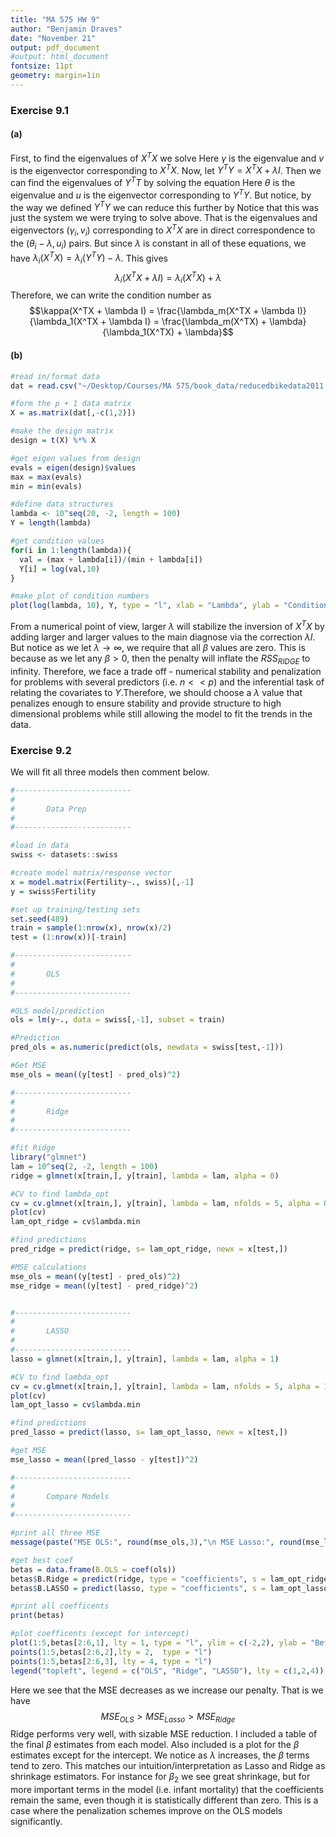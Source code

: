 ```yaml
---
title: "MA 575 HW 9"
author: "Benjamin Draves"
date: "November 21"
output: pdf_document
#output: html_document
fontsize: 11pt
geometry: margin=1in
---
```

### Exercise 9.1 

#### (a) 

First, to find the eigenvalues of $X^{T}X$ we solve
\begin{align*} 
X^{T}Xv &= \gamma v\\
(X^{T}X - \gamma I)v &= 0
\end{align*}
Here $\gamma$ is the eigenvalue and $v$ is the eigenvector corresponding to $X^{T}X$.
Now, let $Y^{T}Y = X^TX + \lambda I$. Then we can find the eigenvalues of $Y^{T}T$ by solving the equation 
\begin{align*} 
Y^{T}Yu &= \theta u\\
(Y^{T}Y - \theta I)u &= 0
\end{align*}
Here $\theta$ is the eigenvalue and $u$ is the eigenvector corresponding to $Y^{T}Y$. But notice, by the way we defined $Y^TY$ we can reduce this further by 
\begin{align*} 
(Y^{T}Y - \theta I)u &= 0\\
(X^TX + \lambda I - \theta I)u &= 0\\
(X^TX -(\theta-\lambda)I)u &= 0\\
\end{align*}
Notice that this was just the system we were trying to solve above. That is the eigenvalues and eigenvectors $(\gamma_i,v_i)$ corresponding to $X^{T}X$ are in direct correspondence to the $(\theta_i - \lambda, u_i)$ pairs. But since $\lambda$ is constant in all of these equations, we have $\lambda_{i}(X^{T}X) = \lambda_{i}(Y^{T}Y) - \lambda$. This gives $$\lambda_i(X^TX + \lambda I) = \lambda_{i}(X^{T}X) + \lambda$$
Therefore, we can write the condition number as $$\kappa(X^TX + \lambda I) = \frac{\lambda_m(X^TX + \lambda I)}{\lambda_1(X^TX + \lambda I} = \frac{\lambda_m(X^TX) + \lambda}{\lambda_1(X^TX) + \lambda}$$





#### (b)

```r
#read in/format data 
dat = read.csv("~/Desktop/Courses/MA 575/book_data/reducedbikedata2011.csv")

#form the p + 1 data matrix 
X = as.matrix(dat[,-c(1,2)])

#make the design matrix
design = t(X) %*% X

#get eigen values from design
evals = eigen(design)$values
max = max(evals)
min = min(evals)

#define data structures
lambda <- 10^seq(20, -2, length = 100)
Y = length(lambda)

#get condition values
for(i in 1:length(lambda)){
  val = (max + lambda[i])/(min + lambda[i])
  Y[i] = log(val,10)
}

#make plot of condition numbers
plot(log(lambda, 10), Y, type = "l", xlab = "Lambda", ylab = "Condition Number", main = "", lty = 2)


```

From a numerical point of view, larger $\lambda$ will stabilize the inversion of $X^{T}X$ by adding larger and larger values to the main diagnose via the correction $\lambda I$. But notice as we let $\lambda \to \infty$, we require that all $\beta$ values are zero. This is because as we let any $\beta >0$, then the penalty will inflate the $RSS_{RIDGE}$ to infinity. Therefore, we face a trade off - numerical stability and penalization for problems with several predictors (i.e. $n<<p$) and the inferential task of relating the covariates to $Y$.Therefore, we should choose a $\lambda$ value that penalizes enough to ensure stability and provide structure to high dimensional problems while still allowing the model to fit the trends in the data. 

### Exercise 9.2 

We will fit all three models then comment below. 

```r
#--------------------------
#
#       Data Prep
#
#--------------------------

#load in data
swiss <- datasets::swiss

#create model matrix/response vector 
x = model.matrix(Fertility~., swiss)[,-1]
y = swiss$Fertility

#set up training/testing sets  
set.seed(489)
train = sample(1:nrow(x), nrow(x)/2)
test = (1:nrow(x))[-train]

#--------------------------
#
#       OLS
#
#--------------------------

#OLS model/prediction
ols = lm(y~., data = swiss[,-1], subset = train)

#Prediction
pred_ols = as.numeric(predict(ols, newdata = swiss[test,-1]))

#Get MSE
mse_ols = mean((y[test] - pred_ols)^2)

#--------------------------
#
#       Ridge
#
#--------------------------

#fit Ridge 
library("glmnet")
lam = 10^seq(2, -2, length = 100)
ridge = glmnet(x[train,], y[train], lambda = lam, alpha = 0)

#CV to find lambda_opt
cv = cv.glmnet(x[train,], y[train], lambda = lam, nfolds = 5, alpha = 0)
plot(cv)
lam_opt_ridge = cv$lambda.min

#find predictions 
pred_ridge = predict(ridge, s= lam_opt_ridge, newx = x[test,])

#MSE calculations
mse_ols = mean((y[test] - pred_ols)^2)
mse_ridge = mean((y[test] - pred_ridge)^2)


#--------------------------
#
#       LASSO 
#
#--------------------------
lasso = glmnet(x[train,], y[train], lambda = lam, alpha = 1)

#CV to find lambda_opt
cv = cv.glmnet(x[train,], y[train], lambda = lam, nfolds = 5, alpha = 1)
plot(cv)
lam_opt_lasso = cv$lambda.min

#find predictions 
pred_lasso = predict(lasso, s= lam_opt_lasso, newx = x[test,])

#get MSE
mse_lasso = mean((pred_lasso - y[test])^2)

#--------------------------
#
#       Compare Models
#
#--------------------------

#print all three MSE
message(paste("MSE OLS:", round(mse_ols,3),"\n MSE Lasso:", round(mse_lasso,3),"\n MSE Ridge:", round(mse_ridge,3)))

#get best coef
betas = data.frame(B.OLS = coef(ols))
betas$B.Ridge = predict(ridge, type = "coefficients", s = lam_opt_ridge)[1:6,]
betas$B.LASSO = predict(lasso, type = "coefficients", s = lam_opt_lasso)[1:6,]

#print all coefficents
print(betas)

#plot coefficents (except for intercept)
plot(1:5,betas[2:6,1], lty = 1, type = "l", ylim = c(-2,2), ylab = "Beta_i", xlab = "i")
points(1:5,betas[2:6,2],lty = 2,  type = "l")
points(1:5,betas[2:6,3], lty = 4, type = "l")
legend("topleft", legend = c("OLS", "Ridge", "LASSO"), lty = c(1,2,4))
```

Here we see that the MSE decreases as we increase our penalty. That is we have $$MSE_{OLS}>MSE_{Lasso}>MSE_{Ridge}$$ Ridge performs very well, with sizable MSE reduction. I included a table of the final $\beta$ estimates from each model. Also included is a plot for the $\beta$ estimates except for the intercept. We notice as $\lambda$ increases, the $\beta$ terms tend to zero. This matches our intuition/interpretation as Lasso and Ridge as shrinkage estimators. For instance for $\beta_2$ we see great shrinkage, but for more important terms in the model (i.e. infant mortality) that the coefficients remain the same, even though it is statistically different than zero. This is a case where the penalization schemes improve on the OLS models significantly. 

